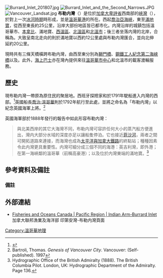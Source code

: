 [[File:Burrard_Inlet_201807.jpg|thumb]]
[[File:Burrard_Inlet_and_the_Second_Narrows.JPG|thumb]]
[[File:Vancouver_Landsat.jpg|thumb]]
'''布勒内灣'''（{{lang-en|Burrard Inlet}}）是位於[[加拿大|加拿大]][[卑詩省|卑詩省]]西南部的[[峽灣|峽灣]]（{{link-en|內灣 (地形)|Inlet|內灣}}），於對上一次[[冰河時期|冰河時期]]時形成，並是[[溫哥華港|溫哥華港]]的所在。西起[[喬治亞海峽|喬治亞海峽]]，東至[[滿地寶|滿地寶]]，從西至東長約25公里，沿岸大部份地區皆已都市化。内灣沿岸的城鎮包括溫哥華市、[[本拿比|本拿比]]、滿地寶、[[西溫區|西溫區]]、[[北溫區|北溫區]]和[[北溫市|北溫市]]；後三者坐落内灣的北岸，合稱為{{link-en|北岸城鎮|North Shore (Greater Vancouver)}}。大致呈南北走向的{{link-en|印第安灣|Indian Arm}}則於滿地寶以西約12公里處與布勒内灣匯合，並向北伸延約20公里。

現時共有三條天橋橫跨布勒内灣，由西至東分別為[[獅門橋|獅門橋]]、[[鋼鐵工人紀念第二海峽橋|鋼鐵工人紀念第二海峽橋]]以及{{link-en|第二海峽鐵路橋|Second Narrows Bridge}}。此外，[[海上巴士|海上巴士]]亦在灣內提供來往[[溫哥華市中心|溫哥華市中心]]和北溫市的載客渡輪服務。

== 歷史 ==
現布勒内灣一帶原為{{le|海岸沙利殊|Coast Salish}}原住民的聚居地。西班牙探險家{{le|胡安·卡拉斯科 (探險家)|Juan Carrasco (explorer)|胡安·卡拉斯科}}和{{le|荷西·瑪利亞·納爾維斯|José María Narváez}}於1791年駛船進入内灣的西部。<ref>{{cite book |last= Kendrick |first= John |title= The Voyage of ''Sutil'' and ''Mexicana'', 1792: The last Spanish exploration of the Northwest Coast of America |year= 1990 |publisher= The Arthur H. Clark Company |location= Spokane, Washington |isbn= 0-87062-203-X |page= 19}}</ref>英國船長[[喬治·溫哥華|喬治·溫哥華]]則於1792年航行至此處，並將之命名為「布勒内灣」以紀念英國海軍上將{{link-en|哈利·布勒-尼爾|Harry Burrard-Neale}}。<ref name="gencity">Bartroli, Thomas. ''Genesis of Vancouver City''. Vancouver: (Self-published). 1997</ref>

英國海軍部於1888年發行的報告中如此形容布勒内灣：
<blockquote>
與北美西岸的其它大海灣不同，布勒内灣可容許任何大小的蒸汽船方便進出，灣内大部分水域的深度亦足以讓船隻停泊。它也接近[[菲沙河|菲沙河]]，兩者之間可開拓道路來連接，而海灣也成為[[加拿大太平洋鐵路|太平洋與加拿大鐵路]]的終點站；種種因素令此内灣更具重要性。内灣可細分成三個不同的海港：英吉利灣，即外港；在第一海峽鄰的溫哥華（前稱高豪港）；以及位於内灣東端的滿地寶。{{noteTag|name=BCPilot|1=原文為：「Burrard inlet differs from most of the great sounds of this coast in being comparatively easy of access to steam vessels of any size or class, and in the convenient depth of water for anchorage which may be found in almost every part of it; its close proximity to Fraser river, with the great facilities for constructing roads between the two places, and its having become the terminus of the Pacific and Canadian Railway, likewise add considerably to its importance. It is divided into three distinct harbours, viz., English bay or the outer anchorage; Vancouver (formerly called Coal harbour), above the First Narrows; and Port Moody at the head of the eastern arm of the inlet.」}}<ref>Hydrographic Office of the British Admiralty (1888). The British Columbia Pilot. London, UK: Hydrographic Department of the Admiralty. Page 136.</ref>
</blockquote>

==參考資料及備註==
<references/>

===備註===
<div class="references-small">
{{NoteFoot}}
</div>

==外部連結==
* [http://www.pac.dfo-mpo.gc.ca/science/oceans/BCinlets/indian-eng.htm Fisheries and Oceans Canada | Pacific Region | Indian Arm-Burrard Inlet] {{Wayback|url=http://www.pac.dfo-mpo.gc.ca/science/oceans/BCinlets/indian-eng.htm |date=20201112000425 }} 加拿大聯邦漁業及海洋部 印第安灣-布勒内灣頁面

{{coord|49|18|15|N|123|12|56|W|region:CA-BC_type:waterbody_source:dewiki|display=title|name=Burrard Inlet}}

[[Category:溫哥華地理|Category:溫哥華地理]]